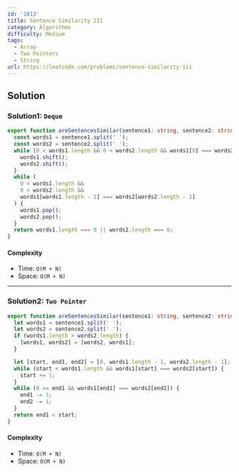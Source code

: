 ```yaml
---
id: '1813'
title: Sentence Similarity III
category: Algorithms
difficulty: Medium
tags:
  - Array
  - Two Pointers
  - String
url: https://leetcode.com/problems/sentence-similarity-iii
---
```


## Solution

### Solution1: `Deque`

```typescript filename="solution.ts" copy
export function areSentencesSimilar(sentence1: string, sentence2: string): boolean {
  const words1 = sentence1.split(' ');
  const words2 = sentence2.split(' ');
  while (0 < words1.length && 0 < words2.length && words1[0] === words2[0]) {
    words1.shift();
    words2.shift();
  }
  while (
    0 < words1.length &&
    0 < words2.length &&
    words1[words1.length - 1] === words2[words2.length - 1]
  ) {
    words1.pop();
    words2.pop();
  }
  return words1.length === 0 || words2.length === 0;
}
```

#### Complexity

- Time: `O(M + N)`
- Space: `O(M + N)`

---

### Solution2: `Two Pointer`

```typescript filename="solution.ts" copy
export function areSentencesSimilar(sentence1: string, sentence2: string): boolean {
  let words1 = sentence1.split(' ');
  let words2 = sentence2.split(' ');
  if (words1.length > words2.length) {
    [words1, words2] = [words2, words1];
  }

  let [start, end1, end2] = [0, words1.length - 1, words2.length - 1];
  while (start < words1.length && words1[start] === words2[start]) {
    start += 1;
  }
  while (0 <= end1 && words1[end1] === words2[end2]) {
    end1 -= 1;
    end2 -= 1;
  }
  return end1 < start;
}
```

#### Complexity

- Time: `O(M + N)`
- Space: `O(M + N)`
